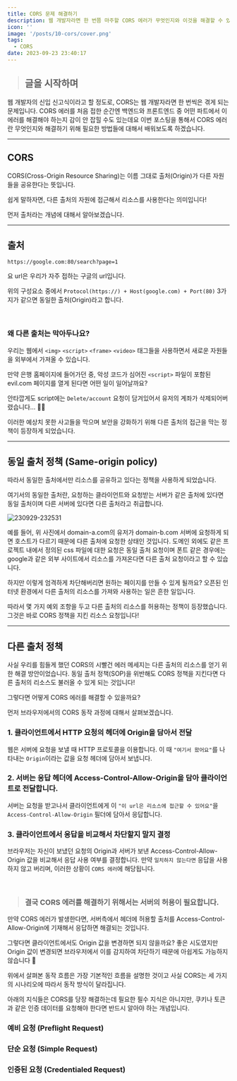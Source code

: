 ```yaml
---
title: CORS 문제 해결하기
description: 웹 개발자라면 한 번쯤 마주할 CORS 에러가 무엇인지와 이것을 해결할 수 있는 방법에 대해 알아보겠습니다.
icon: ''
image: '/posts/10-cors/cover.png'
tags:
  - CORS
date: 2023-09-23 23:40:17
---
```


> ## 글을 시작하며

웹 개발자의 신입 신고식이라고 할 정도로, CORS는 웹 개발자라면 한 번씩은 겪게 되는 문제입니다.
CORS 에러를 처음 접한 순간엔 백엔드와 프론트엔드 중 어떤 파트에서 이 에러를 해결해야 하는지 감이 안 잡힐 수도 있는데요
이번 포스팅을 통해서 CORS 에러란 무엇인지와 해결하기 위해 필요한 방법들에 대해서 배워보도록 하겠습니다.

---

## CORS

CORS(Cross-Origin Resource Sharing)는 이름 그대로 출처(Origin)가 다른 자원들을 공유한다는 뜻입니다.

쉽게 말하자면, 다른 출처의 자원에 접근해서 리소스를 사용한다는 의미입니다!

먼저 출처라는 개념에 대해서 알아보겠습니다.

---

## 출처

```
https://google.com:80/search?page=1
```

요 url은 우리가 자주 접하는 구글의 url입니다.

위의 구성요소 중에서 `Protocol(https://) + Host(google.com) + Port(80)` 3가지가 같으면 동일한 출처(Origin)라고 합니다.

<br />

### 왜 다른 출처는 막아두나요?

우리는 웹에서 `<img>` `<script>` `<frame>` `<video>` 태그들을 사용하면서 새로운 자원들을 외부에서 가져올 수 있습니다.

만약 은행 홈페이지에 들어가던 중, 악성 코드가 심어진 `<script>` 파일이 포함된 evil.com 페이지를 열게 된다면 어떤 일이 일어날까요?

안타깝게도 script에는 `Delete/account` 요청이 담겨있어서 유저의 계좌가 삭제되어버렸습니다... 🙏😰

이러한 예상치 못한 사고들을 막으며 보안을 강화하기 위해 다른 출처의 접근을 막는 정책이 등장하게 되었습니다.

---

## 동일 출처 정책 (Same-origin policy)

따라서 동일한 출처에서만 리소스를 공유하고 있다는 정책을 사용하게 되었습니다.

여기서의 동일한 출처란, 요청하는 클라이언트와 요청받는 서버가 같은 출처에 있다면 동일 출처이며 다른 서버에 있다면 다른 출처라고 취급합니다.

![230929-232531](/posts/10-cors/230929-232531.png)

예를 들어, 위 사진에서 domain-a.com의 유저가 domain-b.com 서버에 요청하게 되면 호스트가 다르기 때문에 다른 출처에 요청한 상태인 것입니다.
도메인 외에도 같은 프로젝트 내에서 정의된 css 파일에 대한 요청은 동일 출처 요청이며
폰트 같은 경우에는 google과 같은 외부 사이트에서 리소스를 가져온다면 다른 출처 요청이라고 할 수 있습니다.

하지만 이렇게 엄격하게 차단해버리면 원하는 페이지를 만들 수 있게 될까요?
오픈된 인터넷 환경에서 다른 출처의 리소스를 가져와 사용하는 일은 흔한 일입니다.

따라서 몇 가지 예외 조항을 두고 다른 출처의 리소스를 허용하는 정책이 등장했습니다.
그것은 바로 CORS 정책을 지킨 리소스 요청입니다!

---

## 다른 출처 정책

사실 우리를 힘들게 했던 CORS의 시빨건 에러 메세지는 다른 출처의 리소스를 얻기 위한 해결 방안이었습니다. 동일 출처 정책(SOP)을 위반해도 CORS 정책을 지킨다면 다른 출처의 리소스도 불러올 수 있게 되는 것입니다!

그렇다면 어떻게 CORS 에러를 해결할 수 있을까요?

먼저 브라우저에서의 CORS 동작 과정에 대해서 살펴보겠습니다.

### 1. 클라이언트에서 HTTP 요청의 헤더에 Origin을 담아서 전달

웹은 서버에 요청을 보낼 때 HTTP 프로토콜을 이용합니다.
이 때 `"여기서 왔어요"`를 나타내는 `Origin`이라는 값을 요청 헤더에 담아서 보냅니다.

### 2. 서버는 응답 헤더에 Access-Control-Allow-Origin을 담아 클라이언트로 전달합니다.

서버는 요청을 받고나서 클라이언트에게 이 `"이 url은 리소스에 접근할 수 있어요"`을 `Access-Control-Allow-Origin` 필더에 담아서 응답합니다.

### 3. 클라이언트에서 응답을 비교해서 차단할지 말지 결정

브라우저는 자신이 보냈던 요청의 Origin과 서버가 보낸 Access-Control-Allow-Origin 값을 비교해서 응답 사용 여부를 결정합니다.
만약 `일치하지 않는다면` 응답을 사용하지 않고 버리며, 이러한 상황이 `CORS 에러`에 해당됩니다.

<br />

> ### 결국 CORS 에러를 해결하기 위해서는 서버의 허용이 필요합니다.

만약 CORS 에러가 발생한다면, 서버측에서 헤더에 허용할 출처를 Access-Control-Allow-Origin에 기재해서 응답하면 해결되는 것입니다.

그렇다면 클라이언트에서도 Origin 값을 변경하면 되지 않을까요?
좋은 시도였지만 Origin 값이 변경되면 브라우저에서 이를 감지하여 차단하기 때문에 아쉽게도 가능하지 않습니다 🥲

위에서 살펴본 동작 흐름은 가장 기본적인 흐름을 설명한 것이고
사실 CORS는 세 가지의 시나리오에 따라서 동작 방식이 달라집니다.

아래의 지식들은 CORS를 당장 해결하는데 필요한 필수 지식은 아니지만,
쿠키나 토큰과 같은 인증 데이터를 요청해야 한다면 반드시 알아야 하는 개념입니다.

### 예비 요청 (Preflight Request)

### 단순 요청 (Simple Request)

### 인증된 요청 (Credentialed Request)
